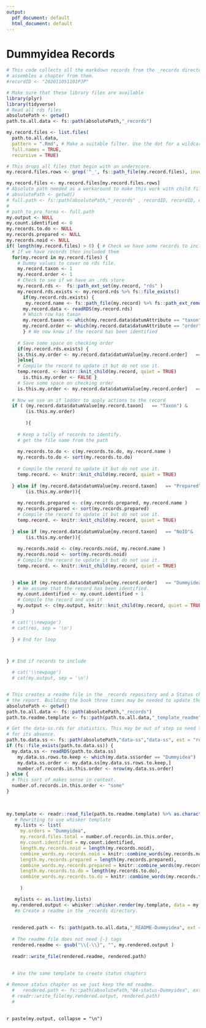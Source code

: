 ```yaml
---
output:
  pdf_document: default
  html_document: default
---
```


# Dummyidea Records



```r

# This code collects all the markdown records from the _records directory and
# assembles a chapter from them.
#recordID <- "202011051101PJP"

# Make sure that these library files are available
library(plyr)
library(tidyverse)
# Read all rds files
absolutePath <- getwd()
path.to.all.data <- fs::path(absolutePath,"_records")

my.record.files <- list.files(
  path.to.all.data,
  pattern = ".Rmd", # Make a suitable filter. Use the dot for a wildcard.
  full.names = TRUE,
  recursive = TRUE) 

# This drops all files that begin with an underscore.
my.record.files.rows <- grep('^_', fs::path_file(my.record.files), invert = TRUE )

my.record.files <- my.record.files[my.record.files.rows]
# Absolute path needed as a workaround to make this work with child files
# absolutePath <- getwd()
# full.path <- fs::path(absolutePath,"_records" , recordID, recordID, ext = "Rmd")
# 
# path_to_pro_forma <- full.path
my.output <- NULL
my.count.identified <- 0
my.records.to.do <- NULL
my.records.prepared <- NULL
my.records.noid <- NULL
if( length(my.record.files) > 0) { # Check we have some records to include.
  # If we have records then included them
  for(my.record in my.record.files) {
    # Dummy values to cover no rds file.
    my.record.taxon <- 1
    my.record.order <- 1
    # Check to see if we have an .rds store
    my.record.rds <-  fs::path_ext_set(my.record, "rds" ) 
    my.record.rds.exists <- my.record.rds %>% fs::file_exists()
      if(my.record.rds.exists) {
       my.record.name <- fs::path_file(my.record) %>% fs::path_ext_remove() 
      my.record.data <- readRDS(my.record.rds)  
      # Which row has taxon
      my.record.taxon <- which(my.record.data$datumAttribute == "taxon")
      my.record.order <- which(my.record.data$datumAttribute == "order")
      } # We now know if the record has been identified
    
    # Save some space on checking order
    if(my.record.rds.exists) {
    is.this.my.order <- my.record.data$datumValue[my.record.order]   == "Dummyidea"
    }else{
    # Compile the record to update it but do not use it.
    temp.record. <- knitr::knit_child(my.record, quiet = TRUE)
      is.this.my.order <- FALSE }    
    # Save some space on checking order
    is.this.my.order <- my.record.data$datumValue[my.record.order]   == "Dummyidea"
  
  # Now we use an if ladder to apply actions to the record      
  if ( (my.record.data$datumValue[my.record.taxon]   == "Taxon") &
       (is.this.my.order)
       
       ){
    
    # Keep a tally of records to identify.
    # get the file name from the path
    
    my.records.to.do <- c(my.records.to.do, my.record.name )
    my.records.to.do <- sort(my.records.to.do)
    
    # Compile the record to update it but do not use it.
    temp.record. <- knitr::knit_child(my.record, quiet = TRUE)
    
  } else if (my.record.data$datumValue[my.record.taxon]   == "Prepared" &
       (is.this.my.order)){
    
    my.records.prepared <- c(my.records.prepared, my.record.name )
    my.records.prepared <- sort(my.records.prepared)
    # Compile the record to update it but do not use it.
    temp.record. <- knitr::knit_child(my.record, quiet = TRUE)    
    
  } else if (my.record.data$datumValue[my.record.taxon]   == "NoID"&
       (is.this.my.order)){
    
    my.records.noid <- c(my.records.noid, my.record.name )
    my.records.noid <- sort(my.records.noid)
    # Compile the record to update it but do not use it.
    temp.record. <- knitr::knit_child(my.record, quiet = TRUE)    

    
  } else if (my.record.data$datumValue[my.record.order]   == "Dummyidea")  {
    # We assume that the record has been identified.
    my.count.identified <- my.count.identified + 1
    # Compile the record and use it
    my.output <- c(my.output, knitr::knit_child(my.record, quiet = TRUE)) 
  }

  # cat('\\newpage')
  # cat(res, sep = '\n') 
  
  } # End for loop



} # End if records to include

  # cat('\\newpage')
  # cat(my.output, sep = '\n')



```



```r
# This creates a readme file in the _records repository and a Status chapter in
# the report. Building the book three times may be needed to update the figures.
absolutePath <- getwd()
path.to.all.data <- fs::path(absolutePath,"_records")
path.to.readme.template <- fs::path(path.to.all.data,"_template_readme",ext = "Rmd")

# Get the data-ss.rds for statistics. This may be out of step so need to allow
# for its absence.
path.to.data.ss <- fs::path(absolutePath,"data-ss","data-ss", ext = "rds")
if (fs::file_exists(path.to.data.ss)) {
  my.data.ss <- readRDS(path.to.data.ss)
    my.data.ss.rows.to.keep <- which(my.data.ss$order == "Dummyidea")
    my.data.ss.order <- my.data.ss[my.data.ss.rows.to.keep,]
    number.of.records.in.this.order <- nrow(my.data.ss.order)
} else {
  # This sort of makes sense in context.
  number.of.records.in.this.order <- "some"
}

    
    
my.template <- readr::read_file(path.to.readme.template) %>% as.character()
   # Rewriting to use whisker template
   my.lists <- list(
     my.orders = "Dummyidea",
     my.record.files.total = number.of.records.in.this.order,
     my.count.identified = my.count.identified,
     length.my.records.noid = length(my.records.noid),
     combine_words.my.records.noid = knitr::combine_words(my.records.noid),
     length.my.records.prepared = length(my.records.prepared),
     combine_words.my.records.prepared = knitr::combine_words(my.records.prepared),
     length.my.records.to.do = length(my.records.to.do),
     combine_words.my.records.to.do = knitr::combine_words(my.records.to.do )
     
     )

   mylists <- as.list(my.lists)
  my.rendered.output <- whisker::whisker.render(my.template, data = my.lists, strict= FALSE)
   #m Create a readme in the _records directory.
  
  
  rendered.path <- fs::path(path.to.all.data,"_README-Dummyidea", ext = "md")
  
  # The readme file does not need {-} tags
  rendered.readme <- gsub("\\{-\\}", "", my.rendered.output )
  
  readr::write_file(rendered.readme, rendered.path)
  
  
  # Use the same template to create status chapters

# Remove status chapter as we just keep the md readme.  
  #   rendered.path <- fs::path(absolutePath,"04-status-Dummyidea", ext = "Rmd")
  # readr::write_file(my.rendered.output, rendered.path)
  # 
  
```

`r paste(my.output, collapse = "\n")`
